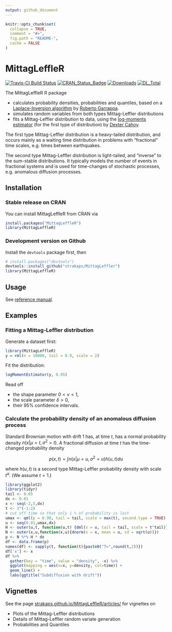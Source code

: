 ```yaml
---
output: github_document
---
```


<!-- README.md is generated from README.Rmd. Please edit that file -->

```r
knitr::opts_chunk$set(
  collapse = TRUE,
  comment = "#>",
  fig.path = "README-",
  cache = FALSE
)
```

# MittagLeffleR

[![Travis-CI Build Status](https://api.travis-ci.org/strakaps/MittagLeffleR.svg?branch=master)](https://travis-ci.org/strakaps/MittagLeffleR)
[![CRAN_Status_Badge](http://www.r-pkg.org/badges/version/MittagLeffleR)](https://cran.r-project.org/package=MittagLeffleR)
[![Downloads](http://cranlogs.r-pkg.org/badges/MittagLeffleR)](https://cran.r-project.org/package=MittagLeffleR)
[![DL_Total](http://cranlogs.r-pkg.org/badges/grand-total/MittagLeffleR?color=blue)](https://cran.r-project.org/package=MittagLeffleR)

The MittagLeffleR R package 

* calculates probability densities, probabilities and quantiles, based on a   
  [Laplace-Inversion algorithm](https://au.mathworks.com/matlabcentral/fileexchange/48154-the-mittag-leffler-function) 
  by [Roberto Garrappa](https://twitter.com/rgarrappa/).
* simulates random variables from both types Mittag-Leffler distributions
* fits a Mittag-Leffler distribution to data, 
  using the 
  [log-moments estimator](https://doi.org/10.1080/03610918.2011.640094) 
  (for the first type of distribution) by 
  [Dexter Cahoy](https://www.uhd.edu/academics/sciences/mathematics-statistics/Pages/bio-cahoyd.aspx). 

The first type Mittag-Leffler distribution is a heavy-tailed distribution, 
and occurs mainly as a waiting time distribution in problems with
"fractional" time scales, e.g. times between earthquakes.

The second type Mittag-Leffler distribution is light-tailed, 
and "inverse" to the sum-stable distributions. 
It typically models the number of events in fractional systems and
is used for time-changes of stochastic processes, e.g. anomalous diffusion 
processes.


## Installation

### Stable release on CRAN

You can install MittagLeffleR from CRAN via 

```r
install.packages("MittagLeffleR")
library(MittagLeffleR)
```

### Development version on Github

Install the `devtools` package first, then 

```r
# install.packages("devtools")
devtools::install_github("strakaps/MittagLeffler")
library(MittagLeffleR)
```

## Usage

See [reference manual](https://strakaps.github.io/MittagLeffleR/reference/index.html).

## Examples

### Fitting a Mittag-Leffler distribution

Generate a dataset first:

```r
library(MittagLeffleR)
y = rml(n = 10000, tail = 0.9, scale = 2)
```

Fit the distribution: 

```r
logMomentEstimator(y, 0.95)
```

Read off 

* the shape parameter $0 < \nu < 1$, 
* the scale parameter $\delta > 0$, 
* their 95% confidence intervals. 

### Calculate the probability density of an anomalous diffusion process

Standard Brownian motion with drift $1$ has, at time $t$, 
has a normal probability density 
$n(x|\mu = t, \sigma^2 = t)$.
A fractional diffusion at time $t$ has the time-changed probability density 

$$p(x,t) = \int n(x| \mu = u, \sigma^2 = u)h(u,t) du$$

where $h(u,t)$ is a second type Mittag-Leffler probability density with 
scale $t^\alpha$. (We assume $t=1$.)

```r
library(ggplot2)
library(tidyr)
tail <- 0.65
dx <- 0.01
x <- seq(-2,5,dx)
t <- 3^(-1:2)
# cut off time so that only 1 % of probability is lost
umax <- qml(p = 0.99, tail = tail, scale = max(t), second.type = TRUE)
u <- seq(0.01,umax,dx)
H <- outer(u,t, function(u,t) {dml(x = u, tail = tail, scale = t^tail)})
N <- outer(x,u,function(x,u){dnorm(x = x, mean = u, sd = sqrt(u))})
p <- N %*% H * dx
df <- data.frame(p)
names(df) <- sapply(t, function(t){paste0("T=",round(t,2))})
df['x'] <- x
df %>% 
  gather(key = "time", value = "density", -x) %>%
  ggplot(mapping = aes(x=x, y=density, col=time)) + 
  geom_line() + 
  labs(ggtitle("Subdiffusion with drift"))
```


## Vignettes

See the page 
[strakaps.github.io/MittagLeffleR/articles/](https://strakaps.github.io/MittagLeffleR/articles/)
for vignettes on 

* Plots of the Mittag-Leffler distributions
* Details of Mittag-Leffler random variate generation
* Probabilities and Quantiles